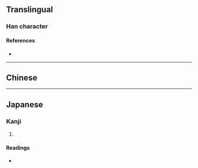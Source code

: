{{also|溜}}
{{character info/new}}
==Translingual==

===Han character===
{{Han char|rn=85|rad=水|as=12|sn=15|four=|canj=EMLW|ids=⿰氵畱}}

====References====
* {{Han ref|kx=0652.070|dkj=18335|dj=1062.090|hdz=31736.070|uh=6F91|ud=28561}}

----

==Chinese==
{{zh-see|溜}}

----

==Japanese==

===Kanji===
{{ja-kanji|grade=|rs=水12}}

# {{alternative form of|lang=zh|溜}}

====Readings====
* {{ja-readings
|goon=る
|kanon=りゅう
|kun=た-まる, たま-る, た-める, したた-る, たまり, ため-}}